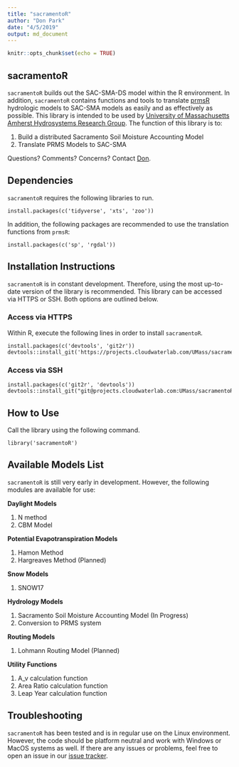 ```yaml
---
title: "sacramentoR"
author: "Don Park"
date: "4/5/2019"
output: md_document
---
```


```r
knitr::opts_chunk$set(echo = TRUE)
```

## sacramentoR

`sacramentoR` builds out the SAC-SMA-DS model within the R environment.  In addition, `sacramentoR` contains functions and tools to translate [prmsR](https://projects.cloudwaterlab.com/UMass/prmsR) hydrologic models to SAC-SMA models as easily and as effectively as possible.  This library is intended to be used by [University of Massachusetts Amherst Hydrosystems Research Group](http://blogs.umass.edu/hydrosystems/).  The function of this library is to:

1. Build a distributed Sacramento Soil Moisture Accounting Model
2. Translate PRMS Models to SAC-SMA

Questions?  Comments?  Concerns?  Contact [Don](mailto:donpark@umass.edu).

## Dependencies

`sacramentoR` requires the following libraries to run.  

```
install.packages(c('tidyverse', 'xts', 'zoo'))
```

In addition, the following packages are recommended to use the translation functions from `prmsR`:

```
install.packages(c('sp', 'rgdal'))
```

## Installation Instructions

`sacramentoR` is in constant development.  Therefore, using the most up-to-date version of the library is recommended.  This library can be accessed via HTTPS or SSH.  Both options are outlined below.

### Access via HTTPS

Within R, execute the following lines in order to install `sacramentoR`.

```
install.packages(c('devtools', 'git2r'))
devtools::install_git('https://projects.cloudwaterlab.com/UMass/sacramentoR.git')
```

### Access via SSH


```
install.packages(c('git2r', 'devtools'))
devtools::install_git("git@projects.cloudwaterlab.com:UMass/sacramentoR.git")
```


## How to Use

Call the library using the following command.

```
library('sacramentoR')
```

## Available Models List

`sacramentoR` is still very early in development.  However, the following modules are available for use:

**Daylight Models**

1. N method
2. CBM Model

**Potential Evapotranspiration Models**

1. Hamon Method
2. Hargreaves Method (Planned)

**Snow Models**

1. SNOW17

**Hydrology Models**

1. Sacramento Soil Moisture Accounting Model (In Progress)
2. Conversion to PRMS system

**Routing Models**

1. Lohmann Routing Model (Planned)

**Utility Functions**

1. A_v calculation function
2. Area Ratio calculation function
3. Leap Year calculation function


## Troubleshooting

`sacramentoR` has been tested and is in regular use on the Linux environment.  However, the code should be platform neutral and work with Windows or MacOS systems as well.  If there are any issues or problems, feel free to open an issue in our [issue tracker](https://projects.cloudwaterlab.com/UMass/sacramentoR/issues).


